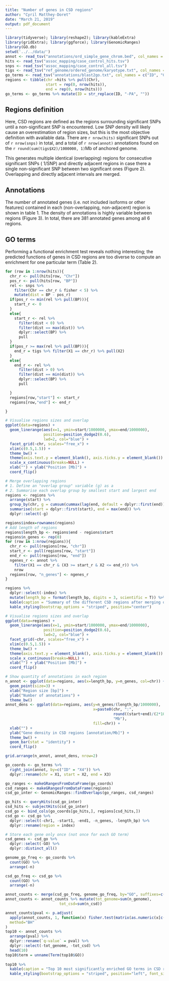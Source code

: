 ```yaml
---
title: "Number of genes in CSD regions"
author: "Cyril Matthey-Doret"
date: "March 21, 2019"
output: pdf_document
---
```


```r
library(tidyverse); library(reshape2); library(kableExtra)
library(gridExtra); library(ggforce); library(GenomicRanges)
library(GO.db)
setwd('../../data/')
annot <- read_tsv("annotations/ord_simple_gene_chrom.bed", col_names = F)
hits <- read_tsv("assoc_mapping/case_control_hits.tsv")
snps <- read_tsv("assoc_mapping/case_control_all.tsv")
tigs <- read_tsv("ref_genome/ordered_genome/karyotype.txt", col_names = F)
go_terms <- read_tsv("annotations/blast2go.txt", col_names = c("ID", "GO", "function"))
regions <- tibble(chr =hits %>% pull(Chr), 
                  start = rep(0, nrow(hits)), 
                  end = rep(0, nrow(hits)))
go_terms <- go_terms %>% mutate(ID = str_replace(ID, "-PA", ""))
```

## Regions definition
Here, CSD regions are defined as the regions surrounding significant SNPs until a non-significant SNP is encountered. Low SNP density will likely cause an overestimation of region sizes, but this is the most objective definition with available data. There are `r nrow(hits)` significant SNPs out of `r nrow(snps)` in total, and a total of `r nrow(annot)` annotations found on the `r round(sum(tigs$X2)/1000000, 1)`Mb of anchored genome.

This generates multiple identical (overlapping) regions for consecutive significant SNPs ( 1/SNP) and directly adjacent regions in case there a single non-significant SNP between two significant ones (Figure 2). Overlapping and directly adjacent intervals are merged.

## Annotations
The number of annotated genes (i.e. not included isoforms or other features) contained in each (non-overlapping, non-adjacent) region is shown in table 1. The density of annotations is highly variable between regions (Figure 3). In total, there are 381 annotated genes among all 6 regions.

## GO terms
Performing a functional enrichment test reveals nothing interesting; the predicted functions of genes in CSD regions are too diverse to compute an enrichment for one particular term (Table 2).


```r
for (row in 1:nrow(hits)){
  chr_r <- pull(hits[row, "Chr"])
  pos_r <- pull(hits[row, "BP"])
  rel <- snps %>%
    filter(Chr == chr_r & fisher < 5) %>%
    mutate(dist = BP - pos_r)
  if(pos_r <= min(rel %>% pull(BP))){
    start_r <- 0
  }
  else{
    start_r <- rel %>%
      filter(dist < 0) %>%
      filter(dist == max(dist)) %>%
      dplyr::select(BP) %>%
      pull
  }
  if(pos_r >= max(rel %>% pull(BP))){
    end_r = tigs %>% filter(X1 == chr_r) %>% pull(X2)
  }
  else{
    end_r <- rel %>%
      filter(dist > 0) %>%
      filter(dist == min(dist)) %>%
      dplyr::select(BP) %>%
      pull

  }
  regions[row,"start"] <- start_r
  regions[row,"end"] <- end_r

}

```



```r
# Visualise regions sizes and overlap
ggplot(data=regions) + 
  geom_linerange(aes(x=1, ymin=start/1000000, ymax=end/1000000), 
                 position=position_dodge2(0.6), 
                 lwd=2, col="blue") + 
  facet_grid(~chr, scales="free_x") + 
  xlim(c(0.5,1.5)) + 
  theme_bw() +
  theme(axis.text.y = element_blank(), axis.ticks.y = element_blank()) + 
  scale_x_continuous(breaks=NULL) +
  xlab("") + ylab("Position [Mb]") +
  coord_flip()
```

```r
# Merge overlapping regions
# 1. Define an "overlap group" variable (g) as a
# 2. Summarise each overlap group by smallest start and largest end
regions <- regions %>% 
  arrange(start) %>% 
  group_by(chr, g = cumsum(cummax(lag(end, default = dplyr::first(end))) < start)) %>%
  summarise(start = dplyr::first(start), end = max(end)) %>%
  dplyr::select(-g)

regions$index=rownames(regions)
# Add length of regions
regions$length_bp <- regions$end - regions$start
regions$n_genes <- rep(0)
for (row in 1:nrow(regions)){
  chr_r <- pull(regions[row, "chr"])
  start_r <- pull(regions[row, "start"])
  end_r <- pull(regions[row, "end"])
  ngenes_r <- annot %>%
    filter(X1 == chr_r & (X3 >= start_r & X2 <= end_r)) %>%
    nrow
  regions[row, "n_genes"] <- ngenes_r
}

regions %>%
  dplyr::select(-index) %>%
  mutate(length_bp = format(length_bp, digits = 3, scientific = T)) %>%
  kable(caption = "Summary of the different CSD regions after merging overlapping or directly adjacent regions. Note the first region on chromosome 2 starts at 0 since the first SNP on the chromosome is significant") %>%
  kable_styling(bootstrap_options = "striped", position="center")

```


```r

# Visualise regions sizes and overlap
ggplot(data=regions) + 
  geom_linerange(aes(x=1, ymin=start/1000000, ymax=end/1000000), 
                 position=position_dodge2(0.6), 
                 lwd=2, col="blue") + 
  facet_grid(~chr, scales="free_x") + 
  xlim(c(0.5,1.5)) + 
  theme_bw() +
  theme(axis.text.y = element_blank(), axis.ticks.y = element_blank()) + 
  scale_x_continuous(breaks=NULL) +
  xlab("") + ylab("Position [Mb]") +
  coord_flip()
```

```r
# Show quantity of annotations in each region
n_annot <- ggplot(data=regions, aes(x=length_bp, y=n_genes, col=chr)) +
  geom_point(size=3) +
  xlab("Region size [bp]") +
  ylab("Number of annotations") + 
  theme_bw()
annot_dens <- ggplot(data=regions, aes(y=n_genes/(length_bp/1000000), 
                                       x=paste0(chr, ":", 
                                                round((start+end)/(2*1000000)), 
                                                "Mb"), 
                                       fill=chr)) + 
  xlab("") +
  ylab("Gene density in CSD regions [annotation/Mb]") + 
  theme_bw() +
  geom_bar(stat = "identity") + 
  coord_flip()

grid.arrange(n_annot, annot_dens, nrow=2)
```



```r
go_coords <- go_terms %>%
  right_join(annot, by=c("ID" = "X4")) %>%
  dplyr::rename(chr = X1, start = X2, end = X3)

go_ranges <- makeGRangesFromDataFrame(go_coords)
csd_ranges <- makeGRangesFromDataFrame(regions)
csd_go_inter <- GenomicRanges::findOverlaps(go_ranges, csd_ranges)

go_hits <- queryHits(csd_go_inter)
csd_hits <- subjectHits(csd_go_inter)
csd_go <- bind_cols(go_coords[go_hits,], regions[csd_hits,])
csd_go <- csd_go %>%
  dplyr::select(-chr1, -start1, -end1, -n_genes, -length_bp) %>%
  dplyr::rename(region = index)

# Store each gene only once (not once for each GO term)
csd_genes <- csd_go %>% 
  dplyr::select(-GO) %>% 
  dplyr::distinct_all()

```

```r

genome_go_freq <- go_coords %>% 
  count(GO) %>%
  arrange(-n)

csd_go_freq <- csd_go %>%
  count(GO) %>%
  arrange(-n)

annot_counts <- merge(csd_go_freq, genome_go_freq, by="GO", suffixes=c("_csd", "_genome"))
annot_counts <- annot_counts %>% mutate(tot_genome=sum(n_genome),
                        tot_csd=sum(n_csd))

annot_counts$pval <- p.adjust(
  apply(annot_counts, 1, function(x) fisher.test(matrix(as.numeric(x[c(2, 5, 3, 4)]), ncol = 2))$p.value),
  method="BH"
)
top10 <- annot_counts %>% 
  arrange(pval) %>% 
  dplyr::rename(`q-value` = pval) %>%
  dplyr::select(-tot_genome, -tot_csd) %>%
  head(10)
top10$term = unname(Term(top10$GO))
  
top10 %>%
  kable(caption = "Top 10 most significantly enriched GO terms in CSD regions") %>%
  kable_styling(bootstrap_options = "striped", position="left", font_size = 8)
```
